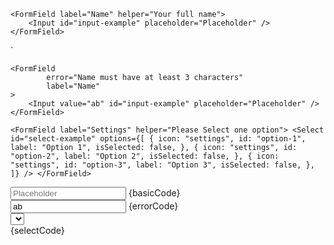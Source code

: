 

    <FormField label="Name" helper="Your full name">
        <Input id="input-example" placeholder="Placeholder" />
    </FormField>
`

    <FormField
            error="Name must have at least 3 characters"
            label="Name"
    >
        <Input value="ab" id="input-example" placeholder="Placeholder" />
    </FormField>
`
    <FormField label="Settings" helper="Please Select one option">
        <Select
            id="select-example"
            options={[
                    {
                        icon: "settings",
                        id: "option-1",
                        label: "Option 1",
                        isSelected: false,
                    },
                    {
                        icon: "settings",
                        id: "option-2",
                        label: "Option 2",
                        isSelected: false,
                    },
                    {
                        icon: "settings",
                        id: "option-3",
                        label: "Option 3",
                        isSelected: false,
                    },
                ]}
        />
    </FormField>
`

<Section title="A Form Field with a basic Input" contained={true} style={{ paddingTop: 30 }}>
  <Preview wrapper={true}>
    <FormField label="Name" helper="Your full name">
      <Input id="input-example" placeholder="Placeholder" />
    </FormField>
  </Preview>

  <Snippet language="js">
    {basicCode}
  </Snippet>
</Section>

<Section title="Error message" contained={true} style={{ paddingTop: 30 }}>
  <Preview wrapper={true}>
    <FormField error="Name must have at least 3 characters" label="Name">
      <Input value="ab" id="input-example" placeholder="Placeholder" />
    </FormField>
  </Preview>

  <Snippet language="js">
    {errorCode}
  </Snippet>
</Section>

<Section title="Select Element" contained={true} style={{ paddingTop: 30 }}>
  <div className="sui-wrap sui-theme--light" style={{ marginBottom: "20px" }}>
    <FormField label="Settings" helper="Please Select one option">
      <Select
        id="select-example"
        options={[
					{
						icon: "settings",
						id: "option-1",
						label: "Option 1",
						isSelected: false,
					},
					{
						icon: "settings",
						id: "option-2",
						label: "Option 2",
						isSelected: false,
					},
					{
						icon: "settings",
						id: "option-3",
						label: "Option 3",
						isSelected: false,
					},
				]}
      />
    </FormField>
  </div>

  <Snippet language="js">
    {selectCode}
  </Snippet>
</Section>
